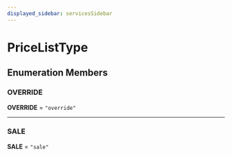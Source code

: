 ```yaml
---
displayed_sidebar: servicesSidebar
---
```



# PriceListType

## Enumeration Members

### OVERRIDE

 **OVERRIDE** = `"override"`

___

### SALE

 **SALE** = `"sale"`
